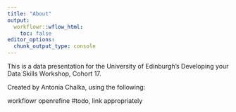 ```yaml
---
title: "About"
output:
  workflowr::wflow_html:
    toc: false
editor_options:
  chunk_output_type: console
---
```


This is a data presentation for the University of Edinburgh's Developing your Data Skills Workshop, Cohort 17.

Created by Antonia Chalka, using the following:

workflowr
openrefine
#todo, link appropriately
